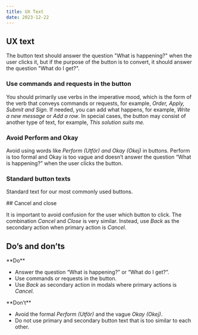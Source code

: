 ```yaml
---
title: UX Text
date: 2023-12-22
---
```


## UX text

The button text should answer the question "What is happening?" when the user clicks it, but if the purpose of the button is to convert, it should answer the question "What do I get?".

### Use commands and requests in the button

You should primarily use verbs in the imperative mood, which is the form of the verb 
that conveys commands or requests, for example, *Order, Apply, Submit and Sign.* 
If needed, you can add what happens, for example, *Write a new message* or *Add a row*. 
In special cases, the button may consist of another type of text, for example, *This solution suits me.*

### Avoid Perform and Okay

Avoid using words like *Perform <Inline lang="se">(Utför)</Inline> and Okay <Inline lang="se">(Okej)</Inline>* in buttons. 
Perform is too formal and Okay is too vague and doesn’t answer the question “What is happening?” when the user clicks the button.

### Standard button texts

Standard text for our most commonly used buttons.

<Grid columns="3">
<Figma id="standard-next" caption="Next (Nästa)" />
<Figma id="standard-back" caption="Back (Tillbaka)" />
<Figma id="standard-cancel" caption="Cancel (Avbryt)" />
<Figma id="standard-delete" caption="Delete (Ta bort)" />
<Figma id="standard-change" caption="Change (Ändra) – takes the user to edit mode." />
<Figma id="standard-save" caption="Save (Spara)" />
<Figma id="standard-close" caption="Close (Stäng) – closing a dialog, modal, slide-out etc." />
<Figma id="standard-sign" caption="Sign (Signera) – signing with BankID." />
<Figma id="standard-identify" caption="Identify yourself (Identifiera dig) – identifying with BankID." />
</Grid>

<GdsDivider size="4xl" opacity="0.2" />

<Grid columns="2">

<div>
## Cancel and close

It is important to avoid confusion for the user which button to click. The combination *Cancel* and *Close* is very similar. Instead, use *Back* as the secondary action when primary action is *Cancel*.
</div>

<Figma id="cancel-close" caption="This is a good example of avoiding confusion for the customer." />
</Grid>

<GdsDivider size="4xl" opacity="0.2" />

## Do’s and don’ts

<Grid columns="2">

<div>
**Do**

- Answer the question “What is happening?” or “What do I get?”.
- Use commands or requests in the button.
- Use *Back* as secondary action in modals where primary actions is *Cancel*.
</div>

<div>
**Don’t**

- Avoid the formal *Perform <Inline lang="se">(Utför)</Inline>* and the vague *Okay <Inline lang="se">(Okej)</Inline>*.
- Do not use primary and secondary button text that is too similar to each other.
</div>

</Grid>

<Grid columns="2">
<Figma type="do" id="ux-do" />
<Figma type="dont" id="ux-dont" />
</Grid>
